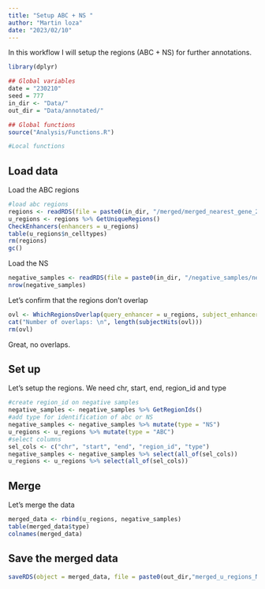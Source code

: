 ```yaml
---
title: "Setup ABC + NS "
author: "Martin loza"
date: "2023/02/10"
---
```


In this workflow I will setup the regions (ABC + NS) for further annotations.

```r
library(dplyr)

## Global variables
date = "230210"
seed = 777
in_dir <- "Data/"
out_dir = "Data/annotated/"

## Global functions
source("Analysis/Functions.R")

#Local functions
```

## Load data

Load the ABC regions

```r
#load abc regions 
regions <- readRDS(file = paste0(in_dir, "/merged/merged_nearest_gene_221130.rds"))
u_regions <- regions %>% GetUniqueRegions()
CheckEnhancers(enhancers = u_regions)
table(u_regions$n_celltypes)
rm(regions)
gc()
```

Load the NS 

```r
negative_samples <- readRDS(file = paste0(in_dir, "/negative_samples/negative_samples_230210.rds"))
nrow(negative_samples)
```

Let's confirm that the regions don't overlap

```r
ovl <- WhichRegionsOverlap(query_enhancer = u_regions, subject_enhancer = negative_samples,min_overlap = 0)
cat("Number of overlaps: \n", length(subjectHits(ovl)))
rm(ovl)
```

Great, no overlaps. 

## Set up

Let's setup the regions. We need chr, start, end, region_id and type

```r
#create region_id on negative samples
negative_samples <- negative_samples %>% GetRegionIds()
#add type for identification of abc or NS
negative_samples <- negative_samples %>% mutate(type = "NS")
u_regions <- u_regions %>% mutate(type = "ABC")
#select columns
sel_cols <- c("chr", "start", "end", "region_id", "type")
negative_samples <- negative_samples %>% select(all_of(sel_cols))
u_regions <- u_regions %>% select(all_of(sel_cols))
```

## Merge 

Let's merge the data

```r
merged_data <- rbind(u_regions, negative_samples)
table(merged_data$type)
colnames(merged_data)
```

## Save the merged data

```r
saveRDS(object = merged_data, file = paste0(out_dir,"merged_u_regions_NS_", date,".rds"))
```








